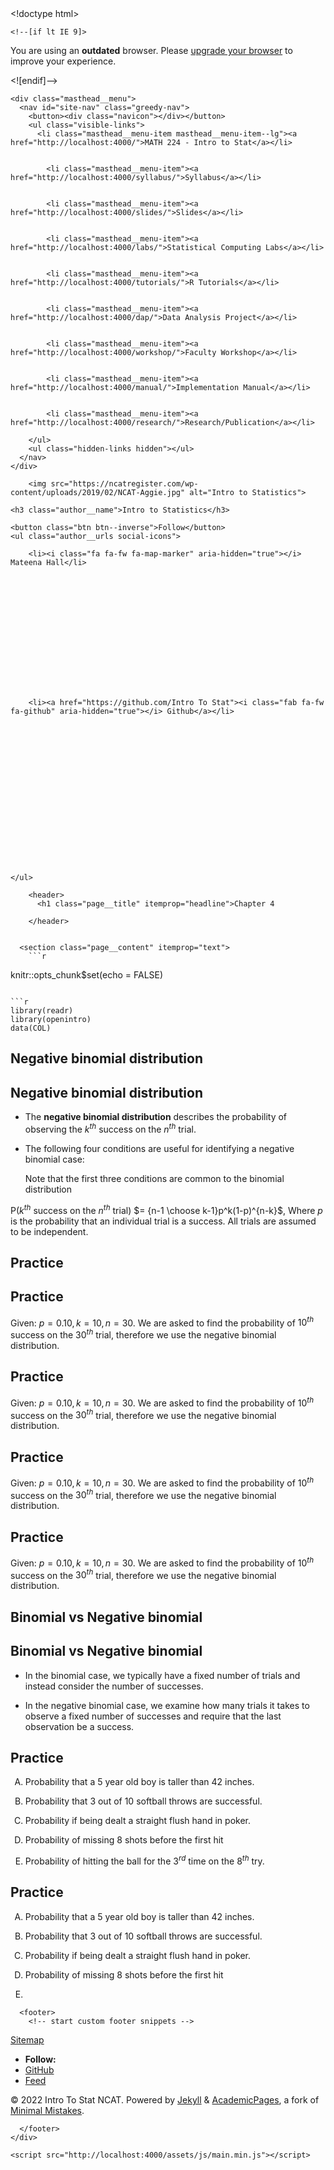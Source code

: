 

<!doctype html>
<html lang="en" class="no-js">
  <head>
    

<meta charset="utf-8">



<!-- begin SEO -->









<title>Chapter 4   MATH 224 - Intro to Stat</title>







<meta property="og:locale" content="en-US">
<meta property="og:site_name" content="MATH 224 - Intro to Stat">
<meta property="og:title" content="Chapter 4">


  <link rel="canonical" href="http://localhost:4000/files/Slides/Chapter%204/Treatment%20Group/Section%204.4%20Negative%20Binomial%20Distribution/Section4.4-NegativeBinomialDistribution.rmd">
  <meta property="og:url" content="http://localhost:4000/files/Slides/Chapter%204/Treatment%20Group/Section%204.4%20Negative%20Binomial%20Distribution/Section4.4-NegativeBinomialDistribution.rmd">







  

  












  <script type="application/ld+json">
    {
      "@context" : "http://schema.org",
      "@type" : "Person",
      "name" : "Intro To Stat NCAT",
      "url" : "http://localhost:4000",
      "sameAs" : null
    }
  </script>






<!-- end SEO -->


<link href="http://localhost:4000/feed.xml" type="application/atom+xml" rel="alternate" title="MATH 224 - Intro to Stat Feed">

<!-- http://t.co/dKP3o1e -->
<meta name="HandheldFriendly" content="True">
<meta name="MobileOptimized" content="320">
<meta name="viewport" content="width=device-width, initial-scale=1.0">

<script>
  document.documentElement.className = document.documentElement.className.replace(/\bno-js\b/g, '') + ' js ';
</script>

<!-- For all browsers -->
<link rel="stylesheet" href="http://localhost:4000/assets/css/main.css">

<meta http-equiv="cleartype" content="on">
    

<!-- start custom head snippets -->

<link rel="apple-touch-icon" sizes="57x57" href="http://localhost:4000/images/apple-touch-icon-57x57.png?v=M44lzPylqQ">
<link rel="apple-touch-icon" sizes="60x60" href="http://localhost:4000/images/apple-touch-icon-60x60.png?v=M44lzPylqQ">
<link rel="apple-touch-icon" sizes="72x72" href="http://localhost:4000/images/apple-touch-icon-72x72.png?v=M44lzPylqQ">
<link rel="apple-touch-icon" sizes="76x76" href="http://localhost:4000/images/apple-touch-icon-76x76.png?v=M44lzPylqQ">
<link rel="apple-touch-icon" sizes="114x114" href="http://localhost:4000/images/apple-touch-icon-114x114.png?v=M44lzPylqQ">
<link rel="apple-touch-icon" sizes="120x120" href="http://localhost:4000/images/apple-touch-icon-120x120.png?v=M44lzPylqQ">
<link rel="apple-touch-icon" sizes="144x144" href="http://localhost:4000/images/apple-touch-icon-144x144.png?v=M44lzPylqQ">
<link rel="apple-touch-icon" sizes="152x152" href="http://localhost:4000/images/apple-touch-icon-152x152.png?v=M44lzPylqQ">
<link rel="apple-touch-icon" sizes="180x180" href="http://localhost:4000/images/apple-touch-icon-180x180.png?v=M44lzPylqQ">
<link rel="icon" type="image/png" href="http://localhost:4000/images/favicon-32x32.png?v=M44lzPylqQ" sizes="32x32">
<link rel="icon" type="image/png" href="http://localhost:4000/images/android-chrome-192x192.png?v=M44lzPylqQ" sizes="192x192">
<link rel="icon" type="image/png" href="http://localhost:4000/images/favicon-96x96.png?v=M44lzPylqQ" sizes="96x96">
<link rel="icon" type="image/png" href="http://localhost:4000/images/favicon-16x16.png?v=M44lzPylqQ" sizes="16x16">
<link rel="manifest" href="http://localhost:4000/images/manifest.json?v=M44lzPylqQ">
<link rel="mask-icon" href="http://localhost:4000/images/safari-pinned-tab.svg?v=M44lzPylqQ" color="#000000">
<link rel="shortcut icon" href="/images/favicon.ico?v=M44lzPylqQ">
<meta name="msapplication-TileColor" content="#000000">
<meta name="msapplication-TileImage" content="http://localhost:4000/images/mstile-144x144.png?v=M44lzPylqQ">
<meta name="msapplication-config" content="http://localhost:4000/images/browserconfig.xml?v=M44lzPylqQ">
<meta name="theme-color" content="#ffffff">
<link rel="stylesheet" href="http://localhost:4000/assets/css/academicons.css"/>

<script type="text/x-mathjax-config"> MathJax.Hub.Config({ TeX: { equationNumbers: { autoNumber: "all" } } }); </script>
<script type="text/x-mathjax-config">
  MathJax.Hub.Config({
    tex2jax: {
      inlineMath: [ ['$','$'], ["\\(","\\)"] ],
      processEscapes: true
    }
  });
</script>
<script src='https://cdnjs.cloudflare.com/ajax/libs/mathjax/2.7.4/latest.js?config=TeX-MML-AM_CHTML' async></script>

<!-- end custom head snippets -->

  </head>

  <body>

    <!--[if lt IE 9]>
<div class="notice--danger align-center" style="margin: 0;">You are using an <strong>outdated</strong> browser. Please <a href="http://browsehappy.com/">upgrade your browser</a> to improve your experience.</div>
<![endif]-->
    

<div class="masthead">
  <div class="masthead__inner-wrap">
    <div class="masthead__menu">
      <nav id="site-nav" class="greedy-nav">
        <button><div class="navicon"></div></button>
        <ul class="visible-links">
          <li class="masthead__menu-item masthead__menu-item--lg"><a href="http://localhost:4000/">MATH 224 - Intro to Stat</a></li>
          
            
            <li class="masthead__menu-item"><a href="http://localhost:4000/syllabus/">Syllabus</a></li>
          
            
            <li class="masthead__menu-item"><a href="http://localhost:4000/slides/">Slides</a></li>
          
            
            <li class="masthead__menu-item"><a href="http://localhost:4000/labs/">Statistical Computing Labs</a></li>
          
            
            <li class="masthead__menu-item"><a href="http://localhost:4000/tutorials/">R Tutorials</a></li>
          
            
            <li class="masthead__menu-item"><a href="http://localhost:4000/dap/">Data Analysis Project</a></li>
          
            
            <li class="masthead__menu-item"><a href="http://localhost:4000/workshop/">Faculty Workshop</a></li>
          
            
            <li class="masthead__menu-item"><a href="http://localhost:4000/manual/">Implementation Manual</a></li>
          
            
            <li class="masthead__menu-item"><a href="http://localhost:4000/research/">Research/Publication</a></li>
          
        </ul>
        <ul class="hidden-links hidden"></ul>
      </nav>
    </div>
  </div>
</div>

    





<div id="main" role="main">
  


  <div class="sidebar sticky">
  



<div itemscope itemtype="http://schema.org/Person">

  <div class="author__avatar">
    
    	<img src="https://ncatregister.com/wp-content/uploads/2019/02/NCAT-Aggie.jpg" alt="Intro to Statistics">
    
  </div>

  <div class="author__content">
    <h3 class="author__name">Intro to Statistics</h3>
    
  </div>

  <div class="author__urls-wrapper">
    <button class="btn btn--inverse">Follow</button>
    <ul class="author__urls social-icons">
      
        <li><i class="fa fa-fw fa-map-marker" aria-hidden="true"></i> Mateena Hall</li>
      
      
      
      
      
       
      
      
      
      
      
      
      
      
      
        <li><a href="https://github.com/Intro To Stat"><i class="fab fa-fw fa-github" aria-hidden="true"></i> Github</a></li>
      
      
      
      
      
      
      
      
      
      
      
      
      
      
      
      
      
      
    </ul>
  </div>
</div>

  
  </div>


  <article class="page" itemscope itemtype="http://schema.org/CreativeWork">
    <meta itemprop="headline" content="Chapter 4">
    
    
    

    <div class="page__inner-wrap">
      
        <header>
          <h1 class="page__title" itemprop="headline">Chapter 4
</h1>
          
        
        
        
        
             
        
    
        </header>
      

      <section class="page__content" itemprop="text">
        ```r
knitr::opts_chunk$set(echo = FALSE)
```

```r
library(readr)
library(openintro)
data(COL)
```

# Negative binomial distribution

## Negative binomial distribution

- The **negative binomial distribution** describes the probability of observing the $k^{th}$ success on the $n^{th}$ trial.

- The following four conditions are useful for identifying a negative binomial case:

  \begin{enumerate}
  \item The trials are independent.
  \item Each trial outcome can be classified as a success or failure.
  \item The probability of success $(p)$ is the same for each trial.
  \item The last trial must be a success.
  \end{enumerate}
  
  Note that the first three conditions are common to the binomial distribution
  
P($k^{th}$ success on the $n^{th}$ trial) $= {n-1 \choose k-1}p^k(1-p)^{n-k}$,
Where $p$ is the probability that an individual trial is a success. All trials are assumed to be independent.

## Practice

\alert{A college student working at a psychology lab is asked to recruit 10 couples to participate in a study. She decides to stand outside the student center and ask every $5^{th}$ person leaving the building whether they are in a relationship and, if so, whether they would like to participate in the study with their significant other. Suppose the probability of finding such a person is 10\%. What is the probability that she will need to ask 30 people before she hits her goal?}

## Practice

\alert{A college student working at a psychology lab is asked to recruit 10 couples to participate in a study. She decides to stand outside the student center and ask every $5^{th}$ person leaving the building whether they are in a relationship and, if so, whether they would like to participate in the study with their significant other. Suppose the probability of finding such a person is 10\%. What is the probability that she will need to ask 30 people before she hits her goal?}

Given: $p=0.10,k=10,n=30.$ We are asked to find the probability of $10^{th}$ success on the $30^{th}$ trial, therefore we use the negative binomial distribution.

## Practice

\alert{A college student working at a psychology lab is asked to recruit 10 couples to participate in a study. She decides to stand outside the student center and ask every $5^{th}$ person leaving the building whether they are in a relationship and, if so, whether they would like to participate in the study with their significant other. Suppose the probability of finding such a person is 10\%. What is the probability that she will need to ask 30 people before she hits her goal?}

Given: $p=0.10,k=10,n=30.$ We are asked to find the probability of $10^{th}$ success on the $30^{th}$ trial, therefore we use the negative binomial distribution.

\begin{align*}
P(10^{th} \text{ success on the } 30^{th} \text{ trial}) &= {29 \choose 9} \times 0.10^10 \times 0.90^20
\end{align*}

## Practice

\alert{A college student working at a psychology lab is asked to recruit 10 couples to participate in a study. She decides to stand outside the student center and ask every $5^{th}$ person leaving the building whether they are in a relationship and, if so, whether they would like to participate in the study with their significant other. Suppose the probability of finding such a person is 10\%. What is the probability that she will need to ask 30 people before she hits her goal?}

Given: $p=0.10,k=10,n=30.$ We are asked to find the probability of $10^{th}$ success on the $30^{th}$ trial, therefore we use the negative binomial distribution.

\begin{align*}
P(10^{th} \text{ success on the } 30^{th} \text{ trial}) &= {29 \choose 9} \times 0.10^10 \times 0.90^20 \\
&= 10,015 \times 0.10^10 \times 0.90^20
\end{align*}

## Practice

\alert{A college student working at a psychology lab is asked to recruit 10 couples to participate in a study. She decides to stand outside the student center and ask every $5^{th}$ person leaving the building whether they are in a relationship and, if so, whether they would like to participate in the study with their significant other. Suppose the probability of finding such a person is 10\%. What is the probability that she will need to ask 30 people before she hits her goal?}

Given: $p=0.10,k=10,n=30.$ We are asked to find the probability of $10^{th}$ success on the $30^{th}$ trial, therefore we use the negative binomial distribution.

\begin{align*}
P(10^{th} \text{ success on the } 30^{th} \text{ trial}) &= {29 \choose 9} \times 0.10^10 \times 0.90^20 \\
&= 10,015 \times 0.10^10 \times 0.90^20 \\
&= 0.00012
\end{align*}

## Binomial vs Negative binomial

\alert{How is the negative binomial distribution different from the binomial distribution?}

## Binomial vs Negative binomial

\alert{How is the negative binomial distribution different from the binomial distribution?}

- In the binomial case, we typically have a fixed number of trials and instead consider the number of successes.

- In the negative binomial case, we examine how many trials it takes to observe a fixed number of successes and require that the last observation be a success.

## Practice

\alert{Which of the following describes a case where we would use the negative binomial distribution to calculate the desired probability?}

A) Probability that a 5 year old boy is taller than 42 inches.

B) Probability that 3 out of 10 softball throws are successful.

C) Probability if being dealt a straight flush hand in poker.

D) Probability of missing 8 shots before the first hit

E) Probability of hitting the ball for the $3^{rd}$ time on the $8^{th}$ try.

## Practice

\alert{Which of the following describes a case where we would use the negative binomial distribution to calculate the desired probability?}

A) Probability that a 5 year old boy is taller than 42 inches.

B) Probability that 3 out of 10 softball throws are successful.

C) Probability if being dealt a straight flush hand in poker.

D) Probability of missing 8 shots before the first hit

E) \alert{Probability of hitting the ball for the $3^{rd}$ time on the $8^{th}$ try.}
        
      </section>

      <footer class="page__meta">
        
        




      </footer>

      

      


    </div>

    
  </article>

  
  
</div>


    <div class="page__footer">
      <footer>
        <!-- start custom footer snippets -->
<a href="/sitemap/">Sitemap</a>
<!-- end custom footer snippets -->

        

<div class="page__footer-follow">
  <ul class="social-icons">
    
      <li><strong>Follow:</strong></li>
    
    
    
    
      <li><a href="http://github.com/Intro To Stat"><i class="fab fa-github" aria-hidden="true"></i> GitHub</a></li>
    
    
    <li><a href="http://localhost:4000/feed.xml"><i class="fa fa-fw fa-rss-square" aria-hidden="true"></i> Feed</a></li>
  </ul>
</div>

<div class="page__footer-copyright">&copy; 2022 Intro To Stat NCAT. Powered by <a href="http://jekyllrb.com" rel="nofollow">Jekyll</a> &amp; <a href="https://github.com/academicpages/academicpages.github.io">AcademicPages</a>, a fork of <a href="https://mademistakes.com/work/minimal-mistakes-jekyll-theme/" rel="nofollow">Minimal Mistakes</a>.</div>

      </footer>
    </div>

    <script src="http://localhost:4000/assets/js/main.min.js"></script>




  <script>
  (function(i,s,o,g,r,a,m){i['GoogleAnalyticsObject']=r;i[r]=i[r]||function(){
  (i[r].q=i[r].q||[]).push(arguments)},i[r].l=1*new Date();a=s.createElement(o),
  m=s.getElementsByTagName(o)[0];a.async=1;a.src=g;m.parentNode.insertBefore(a,m)
  })(window,document,'script','//www.google-analytics.com/analytics.js','ga');

  ga('create', '', 'auto');
  ga('send', 'pageview');
</script>






  </body>
</html>

